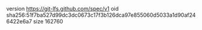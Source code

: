 version https://git-lfs.github.com/spec/v1
oid sha256:51f7ba527d99dc3dc0673c17f3b126dca97e855060d5033a1d90af246422e6a7
size 162760
